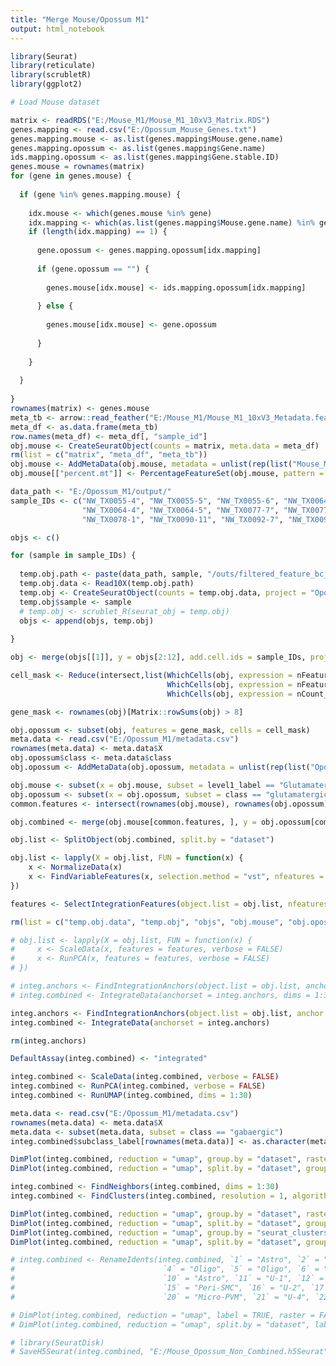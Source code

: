 ```yaml
---
title: "Merge Mouse/Opossum M1"
output: html_notebook
---
```



```r

library(Seurat)
library(reticulate)
library(scrubletR)
library(ggplot2)

# Load Mouse dataset

matrix <- readRDS("E:/Mouse_M1/Mouse_M1_10xV3_Matrix.RDS")
genes.mapping <- read.csv("E:/Opossum_Mouse_Genes.txt")
genes.mapping.mouse <- as.list(genes.mapping$Mouse.gene.name)
genes.mapping.opossum <- as.list(genes.mapping$Gene.name)
ids.mapping.opossum <- as.list(genes.mapping$Gene.stable.ID)
genes.mouse = rownames(matrix)
for (gene in genes.mouse) {
  
  if (gene %in% genes.mapping.mouse) {
    
    idx.mouse <- which(genes.mouse %in% gene)
    idx.mapping <- which(as.list(genes.mapping$Mouse.gene.name) %in% gene)
    if (length(idx.mapping) == 1) {
      
      gene.opossum <- genes.mapping.opossum[idx.mapping]
      
      if (gene.opossum == "") {
        
        genes.mouse[idx.mouse] <- ids.mapping.opossum[idx.mapping]
        
      } else {
        
        genes.mouse[idx.mouse] <- gene.opossum
        
      }
      
    }
    
  }
  
}
rownames(matrix) <- genes.mouse
meta_tb <- arrow::read_feather("E:/Mouse_M1/Mouse_M1_10xV3_Metadata.feather")
meta_df <- as.data.frame(meta_tb)
row.names(meta_df) <- meta_df[, "sample_id"]
obj.mouse <- CreateSeuratObject(counts = matrix, meta.data = meta_df)
rm(list = c("matrix", "meta_df", "meta_tb"))
obj.mouse <- AddMetaData(obj.mouse, metadata = unlist(rep(list("Mouse_M1"), ncol(obj.mouse))), col.name = "dataset")
obj.mouse[["percent.mt"]] <- PercentageFeatureSet(obj.mouse, pattern = "^mt-")

```

```r

data_path <- "E:/Opossum_M1/output/"
sample_IDs <- c("NW_TX0055-4", "NW_TX0055-5", "NW_TX0055-6", "NW_TX0064-3", 
                "NW_TX0064-4", "NW_TX0064-5", "NW_TX0077-7", "NW_TX0077-8", 
                "NW_TX0078-1", "NW_TX0090-11", "NW_TX0092-7", "NW_TX0092-8")

objs <- c()

for (sample in sample_IDs) {
  
  temp.obj.path <- paste(data_path, sample, "/outs/filtered_feature_bc_matrix/", sep = "")
  temp.obj.data <- Read10X(temp.obj.path)
  temp.obj <- CreateSeuratObject(counts = temp.obj.data, project = "Opossum_M1")
  temp.obj$sample <- sample
  # temp.obj <- scrublet_R(seurat_obj = temp.obj)
  objs <- append(objs, temp.obj)
  
}

obj <- merge(objs[[1]], y = objs[2:12], add.cell.ids = sample_IDs, project = "Opossum_M1")

cell_mask <- Reduce(intersect,list(WhichCells(obj, expression = nFeature_RNA > 700), 
                                   WhichCells(obj, expression = nFeature_RNA < 6500),
                                   WhichCells(obj, expression = nCount_RNA < 40000)))

gene_mask <- rownames(obj)[Matrix::rowSums(obj) > 8]

obj.opossum <- subset(obj, features = gene_mask, cells = cell_mask)
meta.data <- read.csv("E:/Opossum_M1/metadata.csv")
rownames(meta.data) <- meta.data$X
obj.opossum$class <- meta.data$class
obj.opossum <- AddMetaData(obj.opossum, metadata = unlist(rep(list("Opossum_M1"), ncol(obj.opossum))), col.name = "dataset")

```


```r

obj.mouse <- subset(x = obj.mouse, subset = level1_label == "Glutamatergic")
obj.opossum <- subset(x = obj.opossum, subset = class == "glutamatergic")
common.features <- intersect(rownames(obj.mouse), rownames(obj.opossum))

obj.combined <- merge(obj.mouse[common.features, ], y = obj.opossum[common.features, ])

```

```r

obj.list <- SplitObject(obj.combined, split.by = "dataset")

obj.list <- lapply(X = obj.list, FUN = function(x) {
    x <- NormalizeData(x)
    x <- FindVariableFeatures(x, selection.method = "vst", nfeatures = 1000)
})

features <- SelectIntegrationFeatures(object.list = obj.list, nfeatures = 1000)

```

```r

rm(list = c("temp.obj.data", "temp.obj", "objs", "obj.mouse", "obj.opossum", "obj.combined"))

```


```r

# obj.list <- lapply(X = obj.list, FUN = function(x) {
#     x <- ScaleData(x, features = features, verbose = FALSE)
#     x <- RunPCA(x, features = features, verbose = FALSE)
# })

```


```r

# integ.anchors <- FindIntegrationAnchors(object.list = obj.list, anchor.features = features, reduction = "rpca", dims = 1:30)
# integ.combined <- IntegrateData(anchorset = integ.anchors, dims = 1:30)

```

```r

integ.anchors <- FindIntegrationAnchors(object.list = obj.list, anchor.features = features)
integ.combined <- IntegrateData(anchorset = integ.anchors)

```


```r

rm(integ.anchors)

```


```r

DefaultAssay(integ.combined) <- "integrated"

integ.combined <- ScaleData(integ.combined, verbose = FALSE)
integ.combined <- RunPCA(integ.combined, verbose = FALSE)
integ.combined <- RunUMAP(integ.combined, dims = 1:30)

```

```r

meta.data <- read.csv("E:/Opossum_M1/metadata.csv")
rownames(meta.data) <- meta.data$X
meta.data <- subset(meta.data, subset = class == "gabaergic")
integ.combined$subclass_label[rownames(meta.data)] <- as.character(meta.data$seurat_clusters)

```


```r

DimPlot(integ.combined, reduction = "umap", group.by = "dataset", raster = FALSE) + xlim(-15, 15) + ylim(-15, 15) + coord_equal()
DimPlot(integ.combined, reduction = "umap", split.by = "dataset", group.by = "subclass_label", raster = FALSE) + xlim(-15, 15) + ylim(-15, 15) + coord_equal()

```

```r

integ.combined <- FindNeighbors(integ.combined, dims = 1:30)
integ.combined <- FindClusters(integ.combined, resolution = 1, algorithm = 4, method = "igraph")

```


```r

DimPlot(integ.combined, reduction = "umap", group.by = "dataset", raster = FALSE) + xlim(-15, 15) + ylim(-15, 15) + coord_equal()
DimPlot(integ.combined, reduction = "umap", split.by = "dataset", group.by = "subclass_label", label = TRUE, raster = FALSE) + xlim(-15, 15) + ylim(-15, 15) + coord_equal()
DimPlot(integ.combined, reduction = "umap", group.by = "seurat_clusters", label = TRUE, raster = FALSE) + xlim(-15, 15) + ylim(-15, 15) + coord_equal()
DimPlot(integ.combined, reduction = "umap", split.by = "dataset", group.by = "seurat_clusters", label = TRUE, raster = FALSE) + xlim(-15, 15) + ylim(-15, 15) + coord_equal()

```

```r

# integ.combined <- RenameIdents(integ.combined, `1` = "Astro", `2` = "Micro-PVM", `3` = "Oligo", 
#                                 `4` = "Oligo", `5` = "Oligo", `6` = "OPC", `7` = "Astro", `8` = "Oligo", `9` = "Endo",
#                                 `10` = "Astro", `11` = "U-1", `12` = "Astro", `13` = "VLMC", `14` = "Astro", 
#                                 `15` = "Peri-SMC", `16` = "U-2", `17` = "Oligo", `18` = "VLMC", `19` = "U-3", 
#                                 `20` = "Micro-PVM", `21` = "U-4", `22` = "U-5", `23` = "OPC", `24` = "Oligo")

```


```r

# DimPlot(integ.combined, reduction = "umap", label = TRUE, raster = FALSE) + xlim(-18, 18) + ylim(-18, 18) + coord_equal()
# DimPlot(integ.combined, reduction = "umap", split.by = "dataset", label = TRUE, raster = FALSE) + xlim(-18, 18) + ylim(-18, 18) + coord_equal()

```


```r

# library(SeuratDisk)
# SaveH5Seurat(integ.combined, "E:/Mouse_Opossum_Non_Combined.h5Seurat", overwrite = FALSE, verbose = TRUE)

```



